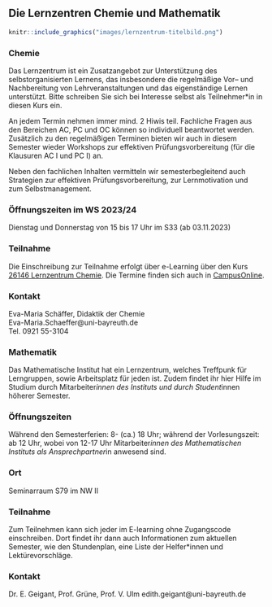 ## Die Lernzentren Chemie und Mathematik {#lernzentrum-chemie}

```r
knitr::include_graphics("images/lernzentrum-titelbild.png")
```

### Chemie {-}

Das Lernzentrum ist ein Zusatzangebot zur Unterstützung des selbstorganisierten Lernens, das insbesondere die regelmäßige Vor– und Nachbereitung von Lehrveranstaltungen und das eigenständige Lernen unterstützt.
Bitte schreiben Sie sich bei Interesse selbst als Teilnehmer*in in diesen Kurs ein.

An jedem Termin nehmen immer mind. 2 Hiwis teil. Fachliche Fragen aus den Bereichen AC, PC und OC können so individuell beantwortet werden.
Zusätzlich zu den regelmäßigen Terminen bieten wir auch in diesem Semester wieder Workshops zur effektiven Prüfungsvorbereitung (für die Klausuren AC I und PC I) an.

Neben den fachlichen Inhalten vermitteln wir semesterbegleitend auch Strategien zur effektiven Prüfungsvorbereitung, zur Lernmotivation und zum Selbstmanagement.

### Öffnungszeiten im WS 2023/24 {-}

Dienstag und Donnerstag von 15 bis 17 Uhr im S33 (ab 03.11.2023)

### Teilnahme {-}

Die Einschreibung zur Teilnahme erfolgt über e-Learning über den Kurs [26146 Lernzentrum Chemie](https://elearning.uni-bayreuth.de/course/view.php?id=30867).
Die Termine finden sich auch in [CampusOnline](https://campusonline.uni-bayreuth.de/ubto/wbLv.wbShowLVDetail?pStpSpNr=311770&pSpracheNr=1).

### Kontakt {-}

Eva-Maria Schäffer, Didaktik der Chemie<br>
Eva-Maria.Schaeffer@uni-bayreuth.de<br>
Tel. 0921 55-3104


### Mathematik {-}

Das Mathematische Institut hat ein Lernzentrum, welches Treffpunk für Lerngruppen, sowie Arbeitsplatz für jeden ist. Zudem findet ihr hier Hilfe im Studium durch Mitarbeiter*innen des Instituts und durch Student*innen höherer Semester.

### Öffnungszeiten {-}

Während den Semesterferien: 8- (ca.) 18 Uhr; während der Vorlesungszeit: ab 12 Uhr, wobei von 12-17 Uhr Mitarbeiter*innen des Mathematischen Instituts als Ansprechpartner*in anwesend sind.

### Ort {-}

Seminarraum S79 im NW II 

### Teilnahme {-}

Zum Teilnehmen kann sich jeder im E-learning ohne Zugangscode einschreiben. Dort findet ihr dann auch Informationen zum aktuellen Semester, wie den Stundenplan, eine Liste der Helfer*innen und Lektürevorschläge.

### Kontakt {-}

Dr. E. Geigant, Prof. Grüne, Prof. V. Ulm 
edith.geigant@uni-bayreuth.de 